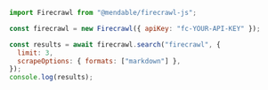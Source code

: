 ```js Node
import Firecrawl from "@mendable/firecrawl-js";

const firecrawl = new Firecrawl({ apiKey: "fc-YOUR-API-KEY" });

const results = await firecrawl.search("firecrawl", {
  limit: 3,
  scrapeOptions: { formats: ["markdown"] },
});
console.log(results);
```
